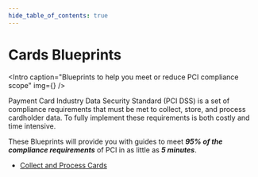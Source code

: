 ```yaml
---
hide_table_of_contents: true
---
```




# Cards Blueprints

<Intro 
  caption="Blueprints to help you meet or reduce PCI compliance scope"
  img={<Image />} 
/>

Payment Card Industry Data Security Standard (PCI DSS) is a set of compliance requirements that must be met to collect, store, and process cardholder data. To fully implement these requirements is both costly and time intensive.

These Blueprints will provide you with guides to meet **_95% of the compliance requirements_** of PCI in as little as **_5 minutes_**.

- [Collect and Process Cards](/docs/blueprints/cards/collect-and-process-cards)

